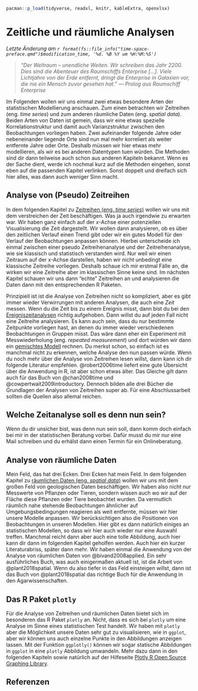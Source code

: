 ```r
pacman::p_load(tidyverse, readxl, knitr, kableExtra, openxlsx)
```

# Zeitliche und räumliche Analysen

*Letzte Änderung am `r format(fs::file_info("time-space-preface.qmd")$modification_time, '%d. %B %Y um %H:%M:%S')`*

> *"Der Weltraum -- unendliche Weiten. Wir schreiben das Jahr 2200. Dies sind die Abenteuer des Raumschiffs Enterprise \[...\]. Viele Lichtjahre von der Erde entfernt, dringt die Enterprise in Galaxien vor, die nie ein Mensch zuvor gesehen hat." --- Prolog aus Raumschiff Enterprise*

Im Folgenden wollen wir uns einmal zwei etwas besondere Arten der statistischen Modellierung anschauen. Zum einen betrachten wir Zeitreihen (eng. *time series*) und zum anderen räumliche Daten (eng. *spatial data*). Beiden Arten von Daten ist gemein, dass wir eine etwas spezielle Korrelationstruktur und damit auch Varianzstruktur zwischen den Beobachtungen vorliegen haben. Zwei aufeinander folgende Jahre oder nebeneinander liegende Orte sind nun mal mehr korreliert als weiter entfernte Jahre oder Orte. Deshalb müssen wir hier etwas mehr modellieren, als wir es bei anderen Datentypen tuen würden. Die Methoden sind dir dann teilweise auch schon aus anderen Kapiteln bekannt. Wenn es der Sache dient, werde ich nochmal kurz auf die Methoden eingehen, sonst eben auf die passenden Kapitel verlinken. Sonst doppelt und dreifach sich hier alles, was dann auch weniger Sinn macht.

## Analyse von (Pseudo) Zeitreihen

In dem folgenden Kapitel zu [Zeitreihen (eng. *time series*)](#sec-time-series) wollen wir uns mit dem verstreichen der Zeit beschäftigen. Was ja auch irgendwie zu erwarten war. Wir haben ganz einfach auf der $x$-Achse einer potenziellen Visualisierung die Zeit dargestellt. Wir wollen dann analysieren, ob es über den zeitlichen Verlauf einen Trend gibt oder wir ein gutes Modell für den Verlauf der Beobachtungen anpassen können. Hierbei unterscheide ich einmal zwischen einer pseudo Zeitreihenanalyse und der Zeitreihenanalyse, wie sie klassisch und statistisch verstanden wird. Nur weil wir einen Zeitraum auf der $x$-Achse darstellen, haben wir nicht unbedingt eine klassische Zeitreihe vorliegen. Deshalb schaue ich mir erstmal Fälle an, die wirken wir eine Zeitreihe aber im klassischen Sinne keine sind. Im nächsten Kapitel schauen wir uns dann "echte" Zeitreihen an und analysieren die Daten dann mit den entsprechenden R Paketen.

Prinzipiell ist ist die Analyse von Zeitreihen nicht so kompliziert, aber es gibt immer wieder Verwirrungen mit anderen Analysen, die auch eine *Zeit* messen. Wenn du die Zeit bis zu einem Ereignis misst, dann bist du bei den [Ereigniszeitanalysen](#sec-survival) richtig aufgehoben. Dann willst du auf jeden Fall nicht eine Zeitreihe analysieren. Es kann auch sein, dass du nur bestimmte Zeitpunkte vorliegen hast, an denen du immer wieder verschiedenen Beobachtungen in Gruppen misst. Das wäre dann eher ein Experiment mit Messwiederholung (eng. *repeated measurement*) und dort würden wir dann ein [gemischtes Modell](#sec-mixed) rechnen. Du merkst schon, so einfach ist es manchmal nicht zu erkennen, welche Analyse den nun passen würde. Wenn du noch mehr über die Analyse von Zeitreihen lesen willst, dann kann ich dir folgende Literatur empfehlen. @robert2006time liefert eine gute Übersicht über die Anwendung in R, ist aber schon etwas älter. Das Gleiche gilt dann auch für das Buch von @chan2008time und @cowpertwait2009introductory. Dennoch bilden alle drei Bücher die Grundlagen der Analysen von Zeitreihen super ab. Für eine Abschlussarbeit sollten die Quellen also allemal reichen.

::: callout-tip
## Welche Zeitanalyse soll es denn nun sein?

Wenn du dir unsicher bist, was denn nun sein soll, dann komm doch einfach bei mir in der statistischen Beratung vorbei. Dafür musst du mir nur eine Mail schreiben und du erhälst dann einen Termin für ein Onlineberatung.
:::

## Analyse von räumliche Daten

Mein Feld, das hat drei Ecken. Drei Ecken hat mein Feld. In dem folgenden Kapitel zu [räumlichen Daten (eng. *spatial data*)](#sec-spatial-data) wollen wir uns mit dem großen Feld von geologischen Daten beschäftigen. Wir haben also nicht nur Messwerte von Pflanzen oder Tieren, sondern wissen auch wo wir auf der Fläche diese Pflanzen oder Tiere beobachtet wurden. Da vermutlich räumlich nahe stehende Beobachtungen ähnlicher auf Umgebungsbedingungen reagieren als weit entfernte, müssen wir hier unsere Modelle anpassen. Wir berücksichtigen also die Positionen von Beobachtungen in unseren Modellen. Hier gibt es dann natürlich einiges an statistischen Modellen, so dass wir hier auch wieder nur eine Auswahl treffen. Manchmal reicht dann aber auch eine tolle Abbildung, auch hier kann dir dann im folgenden Kapitel geholfen werden. Auch hier ein kurzer Literaturabriss, später dann mehr. Wir haben einmal die Anwendung von der Analyse von räumlichen Daten von @bivand2008applied. Ein sehr ausführliches Buch, was auch einigermaßen aktuell ist, ist die Arbeit von @plant2018spatial. Wenn du also tiefer in das Feld einsteigen willst, dann ist das Buch von @plant2018spatial das richtige Buch für die Anwendung in den Agarwissenschaften.

## Das R Paket `plotly`

Für die Analyse von Zeitreihen und räumlichen Daten bietet sich im besonderen das R Paket `plotly` an. Nicht, dass es sich bei `plotly` um eine Analyse im Sinne eines statistischen Test handelt. Wir haben mit `plotly` aber die Möglichkeit unsere Daten sehr gut zu visualisieren, wie in `ggplot`, aber wir können uns auch einzelne Punkte in den Abbildungen anzeigen lassen. Mit der Funktion `ggplotly()` können wir sogar statische Abbildungen in `ggplot` in eine `plotly` Abbildung umwandeln. Mehr dazu dann in den folgenden Kapiteln sowie natürlich auf der Hilfeseite [Plotly R Open Source Graphing Library](https://plotly.com/r/).

## Referenzen {.unnumbered}
